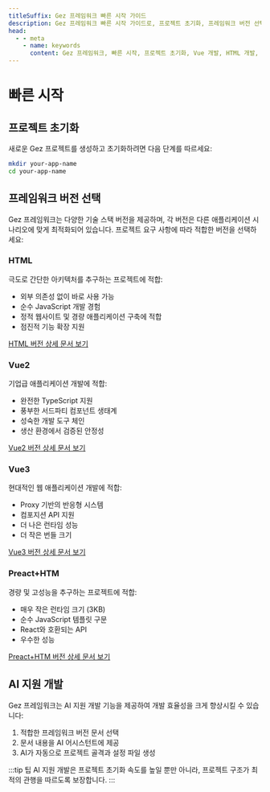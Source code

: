 ```yaml
---
titleSuffix: Gez 프레임워크 빠른 시작 가이드
description: Gez 프레임워크 빠른 시작 가이드로, 프로젝트 초기화, 프레임워크 버전 선택, AI 지원 개발 등을 포함하여 처음부터 프로젝트를 구축하는 방법을 안내합니다.
head:
  - - meta
    - name: keywords
      content: Gez 프레임워크, 빠른 시작, 프로젝트 초기화, Vue 개발, HTML 개발, AI 지원
---
```


# 빠른 시작

## 프로젝트 초기화

새로운 Gez 프로젝트를 생성하고 초기화하려면 다음 단계를 따르세요:

```bash
mkdir your-app-name
cd your-app-name
```

## 프레임워크 버전 선택

Gez 프레임워크는 다양한 기술 스택 버전을 제공하며, 각 버전은 다른 애플리케이션 시나리오에 맞게 최적화되어 있습니다. 프로젝트 요구 사항에 따라 적합한 버전을 선택하세요:

### HTML

극도로 간단한 아키텍처를 추구하는 프로젝트에 적합:

- 외부 의존성 없이 바로 사용 가능
- 순수 JavaScript 개발 경험
- 정적 웹사이트 및 경량 애플리케이션 구축에 적합
- 점진적 기능 확장 지원

[HTML 버전 상세 문서 보기](../frameworks/html.md)

### Vue2

기업급 애플리케이션 개발에 적합:

- 완전한 TypeScript 지원
- 풍부한 서드파티 컴포넌트 생태계
- 성숙한 개발 도구 체인
- 생산 환경에서 검증된 안정성

[Vue2 버전 상세 문서 보기](../frameworks/vue2.md)

### Vue3

현대적인 웹 애플리케이션 개발에 적합:

- Proxy 기반의 반응형 시스템
- 컴포지션 API 지원
- 더 나은 런타임 성능
- 더 작은 번들 크기

[Vue3 버전 상세 문서 보기](../frameworks/vue3.md)

### Preact+HTM

경량 및 고성능을 추구하는 프로젝트에 적합:

- 매우 작은 런타임 크기 (3KB)
- 순수 JavaScript 템플릿 구문
- React와 호환되는 API
- 우수한 성능

[Preact+HTM 버전 상세 문서 보기](../frameworks/preact-htm.md)

## AI 지원 개발

Gez 프레임워크는 AI 지원 개발 기능을 제공하여 개발 효율성을 크게 향상시킬 수 있습니다:

1. 적합한 프레임워크 버전 문서 선택
2. 문서 내용을 AI 어시스턴트에 제공
3. AI가 자동으로 프로젝트 골격과 설정 파일 생성

:::tip 팁
AI 지원 개발은 프로젝트 초기화 속도를 높일 뿐만 아니라, 프로젝트 구조가 최적의 관행을 따르도록 보장합니다.
:::